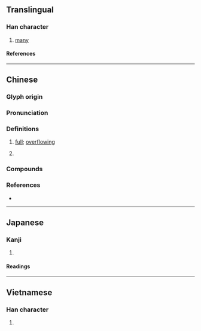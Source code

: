{{also|沵}}
{{character info}}
==Translingual==

===Han character===
{{Han char|rn=85|rad=水|as=14|sn=17|four=31127|canj=EMFB|ids=⿰氵爾}}

# [[many]]

====References====
{{Han ref|kx=0655.210|dkj=18482|dj=1065.190|hdz=31766.080|uh=6FD4}}

----

==Chinese==
{{zh-forms|s=沵|alt=沵}}

===Glyph origin===
{{Han etym}}

===Pronunciation===
{{zh-pron
|m=mǐ
|c=mei4,mei5
|mn=lé
|mc=y
|oc=y
|ma=
|cat=adj
}}

===Definitions===
{{zh-hanzi}}

# {{lb|zh|literary|of water}} [[full]]; [[overflow]]ing
# {{zh-used|濔迆||濔迤}}

===Compounds===
{{zh-der|濔迤|濔濔|濔迆}}

===References===
* {{R:yue:Hanzi}}

----

==Japanese==

===Kanji===
{{ja-kanji|grade=|rs=水14}}

# {{rfdef|ja|sort=水14}}

====Readings====
{{ja-readings
|on=でい, ない
}}

----

==Vietnamese==

===Han character===
{{vi-readings|rs=水14|reading=nhễ, nhẫy}}

# {{rfdef|vi|sort=水14}}